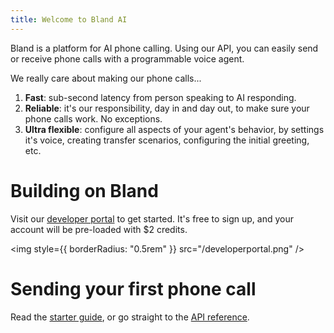 ```yaml
---
title: Welcome to Bland AI
---
```


Bland is a platform for AI phone calling. Using our API, you can easily send or receive phone calls with a programmable voice agent.

We really care about making our phone calls...
1. **Fast**: sub-second latency from person speaking to AI responding.
2. **Reliable**: it's our responsibility, day in and day out, to make sure your phone calls work. No exceptions.
3. **Ultra flexible**: configure all aspects of your agent's behavior, by settings it's voice, creating transfer scenarios, configuring the initial greeting, etc.

# Building on Bland

Visit our [developer portal](https://app.bland.ai) to get started. It's free to sign up, and your account will be pre-loaded with $2 credits.

<img style={{ borderRadius: "0.5rem" }} src="/developerportal.png" />

# Sending your first phone call

Read the [starter guide](https://docs.bland.ai/introduction), or go straight to the [API reference](https://docs.bland.ai/api-v1/post/calls).







